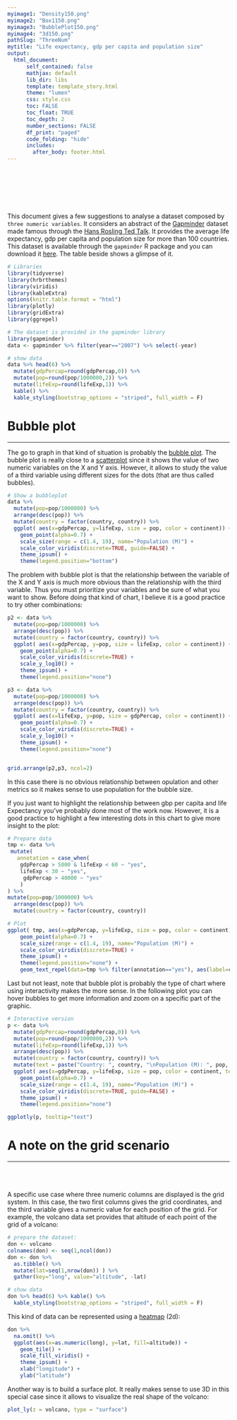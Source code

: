 ```yaml
---
myimage1: "Density150.png"
myimage2: "Box1150.png"
myimage3: "BubblePlot150.png"
myimage4: "3d150.png"
pathSlug: "ThreeNum"
mytitle: "Life expectancy, gdp per capita and population size"
output:
  html_document:
      self_contained: false
      mathjax: default
      lib_dir: libs
      template: template_story.html
      theme: "lumen"
      css: style.css
      toc: FALSE
      toc_float: TRUE
      toc_depth: 2
      number_sections: FALSE
      df_print: "paged"
      code_folding: "hide"
      includes:
        after_body: footer.html
---
```


<br><br>
<div class="mycontent">



<br><br><br>This document gives a few suggestions to analyse a dataset composed by `three numeric variables`. It considers an abstract of the [Gapminder](https://www.gapminder.org/data/) dataset made famous through the [Hans Rosling Ted Talk](https://www.ted.com/talks/hans_rosling_shows_the_best_stats_you_ve_ever_seen). It provides the average life expectancy, gdp per capita and population size for more than 100 countries. This dataset is available through the `gapminder` R package and you can download it [here](https://github.com/holtzy/data_to_viz/tree/master/Example_dataset). The table beside shows a glimpse of it.

```r
# Libraries
library(tidyverse)
library(hrbrthemes)
library(viridis)
library(kableExtra)
options(knitr.table.format = "html")
library(plotly)
library(gridExtra)
library(ggrepel)

# The dataset is provided in the gapminder library
library(gapminder)
data <- gapminder %>% filter(year=="2007") %>% select(-year)

# show data
data %>% head(6) %>%
  mutate(gdpPercap=round(gdpPercap,0)) %>%
  mutate(pop=round(pop/1000000,2)) %>%
  mutate(lifeExp=round(lifeExp,1)) %>%
  kable() %>%
  kable_styling(bootstrap_options = "striped", full_width = F)
```





# Bubble plot
***

The go to graph in that kind of situation is probably the [bubble plot](). The bubble plot is really close to a [scatterplot]() since it shows the value of two numeric variables on the X and Y axis. However, it allows to study the value of a third variable using different sizes for the dots (that are thus called bubbles).

```r
# Show a bubbleplot
data %>%
  mutate(pop=pop/1000000) %>%
  arrange(desc(pop)) %>%
  mutate(country = factor(country, country)) %>%
  ggplot( aes(x=gdpPercap, y=lifeExp, size = pop, color = continent)) +
    geom_point(alpha=0.7) +
    scale_size(range = c(1.4, 19), name="Population (M)") +
    scale_color_viridis(discrete=TRUE, guide=FALSE) +
    theme_ipsum() +
    theme(legend.position="bottom")
```

The problem with bubble plot is that the relationship between the variable of the X and Y axis is much more obvious than the relationship with the third variable. Thus you must prioritize your variables and be sure of what you want to show. Before doing that kind of chart, I believe it is a good practice to try other combinations:

```r
p2 <- data %>%
  mutate(pop=pop/1000000) %>%
  arrange(desc(pop)) %>%
  mutate(country = factor(country, country)) %>%
  ggplot( aes(x=gdpPercap, y=pop, size = lifeExp, color = continent)) +
    geom_point(alpha=0.7) +
    scale_color_viridis(discrete=TRUE) +
    scale_y_log10() +
    theme_ipsum() +
    theme(legend.position="none")

p3 <- data %>%
  mutate(pop=pop/1000000) %>%
  arrange(desc(pop)) %>%
  mutate(country = factor(country, country)) %>%
  ggplot( aes(x=lifeExp, y=pop, size = gdpPercap, color = continent)) +
    geom_point(alpha=0.7) +
    scale_color_viridis(discrete=TRUE) +
    scale_y_log10() +
    theme_ipsum() +
    theme(legend.position="none")


grid.arrange(p2,p3, ncol=2)
```


In this case there is no obvious relationship between opulation and other metrics so it makes sense to use population for the bubble size.

If you just want to highlight the relationship between gbp per capita and life Expectancy you've probably done most of the work now. However, it is a good practice to highlight a few interesting dots in this chart to give more insight to the plot:


```r
# Prepare data
tmp <- data %>%
 mutate(
   annotation = case_when(
    gdpPercap > 5000 & lifeExp < 60 ~ "yes",
    lifeExp < 30 ~ "yes",
     gdpPercap > 40000 ~ "yes"
    )
) %>%
mutate(pop=pop/1000000) %>%
  arrange(desc(pop)) %>%
  mutate(country = factor(country, country))

# Plot
ggplot( tmp, aes(x=gdpPercap, y=lifeExp, size = pop, color = continent)) +
    geom_point(alpha=0.7) +
    scale_size(range = c(1.4, 19), name="Population (M)") +
    scale_color_viridis(discrete=TRUE) +
    theme_ipsum() +
    theme(legend.position="none") +
    geom_text_repel(data=tmp %>% filter(annotation=="yes"), aes(label=country), size=4 )

```

Last but not least, note that bubble plot is probably the type of chart where using interactivity makes the more sense. In the following plot you can hover bubbles to get more information and zoom on a specific part of the graphic.

```r
# Interactive version
p <- data %>%
  mutate(gdpPercap=round(gdpPercap,0)) %>%
  mutate(pop=round(pop/1000000,2)) %>%
  mutate(lifeExp=round(lifeExp,1)) %>%
  arrange(desc(pop)) %>%
  mutate(country = factor(country, country)) %>%
  mutate(text = paste("Country: ", country, "\nPopulation (M): ", pop, "\nLife Expectancy: ", lifeExp, "\nGdp per capita: ", gdpPercap, sep="")) %>%
  ggplot( aes(x=gdpPercap, y=lifeExp, size = pop, color = continent, text=text)) +
    geom_point(alpha=0.7) +
    scale_size(range = c(1.4, 19), name="Population (M)") +
    scale_color_viridis(discrete=TRUE, guide=FALSE) +
    theme_ipsum() +
    theme(legend.position="none")

ggplotly(p, tooltip="text")

```


# A note on the grid scenario
***


<div class = "row">
<div class = "col-md-8">
<br><br><br>
A specific use case where three numeric columns are displayed is the grid system. In this case, the two first columns gives the grid coordinates, and the third variable gives a numeric value for each position of the grid. For example, the volcano data set provides that altitude of each point of the grid of a volcano:
</div>
<div class = "col-md-4">

```r
# prepare the dataset:
don <- volcano
colnames(don) <- seq(1,ncol(don))
don <- don %>%
  as.tibble() %>%
  mutate(lat=seq(1,nrow(don)) ) %>%
  gather(key="long", value="altitude", -lat)

# show data
don %>% head(6) %>% kable() %>%
  kable_styling(bootstrap_options = "striped", full_width = F)
```



</div>
</div>






This kind of data can be represented using a [heatmap]() (2d):

```r
don %>%
  na.omit() %>%
  ggplot(aes(x=as.numeric(long), y=lat, fill=altitude)) +
    geom_tile() +
    scale_fill_viridis() +
    theme_ipsum() +
    xlab("longitude") +
    ylab("latitude")
```

Another way is to build a surface plot. It really makes sense to use 3D in this special case since it allows to  visualize the real shape of the volcano:
```r
plot_ly(z = volcano, type = "surface")
```















